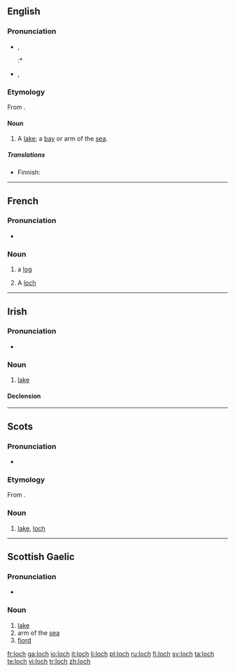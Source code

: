{{see|Loch}}
==English==
{{wikipedia}}

===Pronunciation===
* {{IPA|/lɒx/}}, {{SAMPA|/lQx/}}
*:* {{rhymes|ɒx}}
* {{IPA|/lɒk/}}, {{SAMPA|/lQk/}}
*: {{rhymes|ɒk}}

===Etymology===
From {{Gd.}} {{term|loch|lang=gd}}.

====Noun====
{{en-noun}}

# {{Scotland}} A [[lake]]; a [[bay]] or arm of the [[sea]].

=====Translations=====
{{trans-top|lake, bay or arm of the sea}}
* Finnish: {{t|fi|järvi}}
{{trans-mid}}
{{trans-bottom}}

----

==French==

===Pronunciation===
* {{IPA|/lɔk/}}

===Noun===
{{fr-noun|m}}

# {{nautical|lang=fr}} a [[log]]
# A [[#English|loch]]

----

==Irish==

===Pronunciation===
* {{IPA|lang=ga|[l̪ˠɔx]}}

===Noun===
{{infl|ga|noun|g=m}}

# [[lake]]

====Declension====
{{ga noun m3|l|och|ocha|ochanna}}

----

==Scots==

===Pronunciation===
* {{IPA|/lɔx/}}

===Etymology===
From {{Gd.|sco}} {{term|loch|lang=gd}}.

===Noun===
{{sco-noun}}

# [[lake]], [[#English|loch]]

----

==Scottish Gaelic==

===Pronunciation===
* {{X-SAMPA|lOx}}

===Noun===
{{infl|gd|noun|g=f|genitive|locha|plural|lochan}}

# [[lake]]
# arm of the [[sea]]
# [[fiord]]

[[fr:loch]]
[[ga:loch]]
[[io:loch]]
[[it:loch]]
[[li:loch]]
[[pt:loch]]
[[ru:loch]]
[[fi:loch]]
[[sv:loch]]
[[ta:loch]]
[[te:loch]]
[[vi:loch]]
[[tr:loch]]
[[zh:loch]]